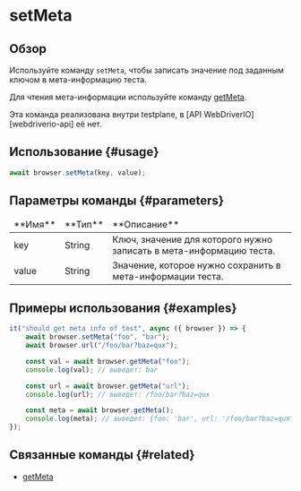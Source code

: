 
# setMeta

## Обзор

Используйте команду `setMeta`, чтобы записать значение под заданным ключом в мета-информацию теста.

Для чтения мета-информации используйте команду [getMeta](./getMeta).

<Admonition type="info">
    Эта команда реализована внутри testplane, в [API WebDriverIO][webdriverio-api] её нет.
</Admonition>

## Использование {#usage}

```javascript
await browser.setMeta(key, value);
```

## Параметры команды {#parameters}

<table>
<thead>
<tr><td>**Имя**</td><td>**Тип**</td><td>**Описание**</td></tr>
</thead>
<tbody>
<tr><td>key</td><td>String</td><td>Ключ, значение для которого нужно записать в мета-информацию теста.</td></tr>
<tr><td>value</td><td>String</td><td>Значение, которое нужно сохранить в мета-информации теста.</td></tr>

</tbody>
</table>

## Примеры использования {#examples}

```javascript
it("should get meta info of test", async ({ browser }) => {
    await browser.setMeta("foo", "bar");
    await browser.url("/foo/bar?baz=qux");

    const val = await browser.getMeta("foo");
    console.log(val); // выведет: bar

    const url = await browser.getMeta("url");
    console.log(url); // выведет: /foo/bar?baz=qux

    const meta = await browser.getMeta();
    console.log(meta); // выведет: {foo: 'bar', url: '/foo/bar?baz=qux'}
});
```

## Связанные команды {#related}

-   [getMeta](./getMeta)

[webdriverio-api]: https://v7.webdriver.io/docs/api
